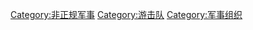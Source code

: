 {{Commonscat|Guerrilla organizations}}

[[Category:非正规军事|Category:非正规军事]]
[[Category:游击队|Category:游击队]]
[[Category:军事组织|Category:军事组织]]